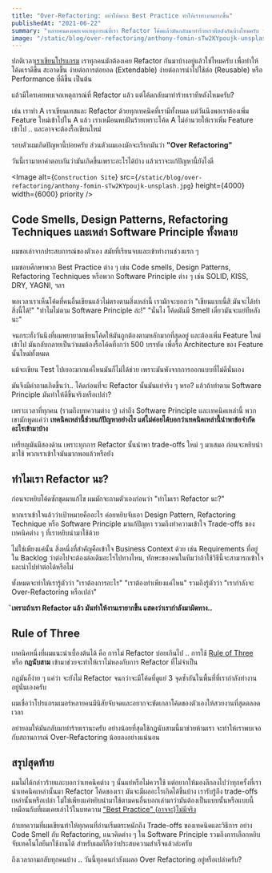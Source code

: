 ```yaml
---
title: "Over-Refactoring: อย่าให้พวก Best Practice ทำให้เราทำงานยากขึ้น"
publishedAt: "2021-06-22"
summary: "หลายคนคงเคยเจอเหตุการณ์ที่เรา Refactor โค้ดแล้วมันกลับมาทำร้ายเราทีหลังกันบ้างไหมครับ วันนี้ผมอยากชวนทุกคนมาตั้งคำถามและหาทางแก้ไปด้วยกัน อย่าให้พวก Best Practice ทำให้เราทำงานยากขึ้น"
image: "/static/blog/over-refactoring/anthony-fomin-sTw2KYpoujk-unsplash.jpg"
---
```


ปกติเวลา[เราเขียนโปรแกรม](/blog/make-it-work-make-it-right-make-it-fast) เราทุกคนมักต้องเคย Refactor กันมาบ้างอยู่แล้วใช่ไหมครับ เพื่อทำให้โค้ดเราดีขึ้น สะอาดขึ้น ง่ายต่อการต่อยอด (Extendable) ง่ายต่อการนำไปใช้ต่อ (Reusable) หรือ Performance ที่ดีขึ้น เป็นต้น

แล้วมีใครเคยพบเจอเหตุการณ์ที่ Refactor แล้ว แต่โค้ดกลับมาทำร้ายเราทีหลังไหมครับ?

เช่น เราทำ A เราเขียนเทสและ Refactor ด้วยทุกเทคนิคที่เรามีทั้งหมด แต่วันนึงพอเราต้องเพิ่ม Feature ใหม่เข้าไปใน A แล้ว เราเหมือนพบฝันร้ายเพราะโค้ด A ไม่อำนวยให้เราเพิ่ม Feature เข้าไป .. และอาจจะต้องรื้อเขียนใหม่

รอบตัวผมเกิดปัญหานี้บ่อยครับ ส่วนตัวผมเองมักจะเรียกมันว่า **"Over Refactoring"**

วันนี้เรามาหาคำตอบกันว่ามันเกิดขึ้นเพราะอะไรได้บ้าง แล้วเราจะแก้ปัญหานี้ยังไงดี

<Image
  alt={`Construction Site`}
  src={`/static/blog/over-refactoring/anthony-fomin-sTw2KYpoujk-unsplash.jpg`}
  height={4000}
  width={6000}
  priority
/>

## Code Smells, Design Patterns, Refactoring Techniques และเหล่า Software Principle ทั้งหลาย

ผมขอเล่าจากประสบการณ์ของตัวเอง สมัยที่เรียนจบและเข้าทำงานช่วงแรก ๆ

ผมชอบศึกษาพวก Best Practice ต่าง ๆ เช่น Code smells, Design Patterns, Refactoring Techniques หรือพวก Software Principle ต่าง ๆ เช่น SOLID, KISS, DRY, YAGNI, ฯลฯ

พอเวลาเราเห็นโค้ดที่คนอื่นเขียนแล้วไม่ตรงตามสิ่งเหล่านี้ เรามักจะบอกว่า "เขียนแบบนี้สิ มันจะได้ทำสิ่งนี้ได้!" "ทำไมไม่ตาม Software Principle ล่ะ!" "นั่นไง โค้ดมันมี Smell เดี๋ยวมันจะแย่ทีหลังนะ"

จนกระทั่งวันนึงที่ผมพยายามเขียนโค้ดให้มันถูกต้องตามหลักมากที่สุดอยู่ และต้องเพิ่ม Feature ใหม่เข้าไป มันกลับกลายเป็นว่าผมต้องรื้อโค้ดทิ้งกว่า 500 บรรทัด เพื่อรื้อ Architecture ของ Feature นั้นใหม่ทั้งหมด

แม้จะเขียน Test ไปเยอะมากแค่ไหนมันก็ไม่ได้ช่วย เพราะมันพังจากการออกแบบที่ไม่ดีนั่นเอง

มันจึงมีคำถามเกิดขึ้นว่า.. โค้ดก่อนที่จะ Refactor นั้นมันแย่จริง ๆ หรอ? แล้วถ้าทำตาม Software Principle มันทำให้ดีขึ้นจริงหรือเปล่า?

เพราะเวลาที่ทุกคน (รวมถึงบทความต่าง ๆ) เล่าถึง Software Principle และเทคนิคเหล่านี้ พวกเขามักพูดแค่ว่า **เทคนิคเหล่านี้ช่วยแก้ปัญหาอย่างไร แต่ไม่ค่อยได้บอกว่าเทคนิคเหล่านี้นำพาข้อจำกัดอะไรเข้ามาบ้าง**

เหรียญมันมีสองด้าน เพราะทุกการ Refactor นั้นนำพา trade-offs ใหม่ ๆ มาเสมอ ก่อนจะหยิบนำมาใช้ พวกเราเข้าใจมันมากพอแล้วหรือยัง

## ทำไมเรา Refactor นะ?

ก่อนจะหยิบโค้ดซักชุดมาแก้ไข ผมมักจะถามตัวเองก่อนว่า "ทำไมเรา Refactor นะ?"

หากเราเข้าใจแล้วว่าเป้าหมายคืออะไร ค่อยหยิบจับเอา Design Pattern, Refactoring Technique หรือ Software Principle มาแก้ปัญหา รวมถึงทำความเข้าใจ Trade-offs ของเทคนิคต่าง ๆ ที่เราหยิบนำมาใช้ด้วย

ไม่ใช่เพียงแค่นั้น สิ่งหนึ่งที่สำคัญคือเข้าใจ Business Context ด้วย เช่น Requirements ที่อยู่ใน Backlog ว่าต่อไปจะต้องต่อเติมอะไรไปทางไหน, ทักษะของคนในทีมว่าถ้าใช้วิธีนี้จะสามารถเข้าใจและนำไปทำต่อได้หรือไม่

ทั้งหมดจะทำให้เรารู้ตัวว่า "เราต้องการอะไร" "เราต้องทำเพียงแค่ไหน" รวมถึงรู้ตัวว่า "เรากำลังจะ Over-Refactoring หรือเปล่า"

ิ**เพราะถ้าเรา Refactor แล้ว มันทำให้งานเรายากขึ้น แสดงว่าเรากำลังมาผิดทาง..**

## Rule of Three

เทคนิคหนึ่งที่ผมแนะนำเบื้องต้นได้ คือ การไม่ Refactor บ่อยเกินไป .. การใช้ [Rule of Three](/blog/1-2-refactor) หรือ **กฎนับสาม** เข้ามาช่วยจะทำให้เราไม่หลงกับการ Refactor ที่ไม่จำเป็น

กฏมันก็ง่าย ๆ แค่ว่า จะยังไม่ Refactor จนกว่าจะมีโค้ดที่ดูแย่ 3 จุดซ้ำกันในพื้นที่ที่เรากำลังทำงานอยู่นั่นเองครับ

ผมเชื่อว่าโปรแกรมเมอร์หลายคนมีนิสัยจับจดและอยากจะขัดเกลาโค้ดของตัวเองให้สวยงานที่สุดตลอดเวลา

อย่ายอมให้มันกลับมาทำร้ายเรานะครับ อย่างน้อยที่สุดใช้กฎนับสามนี้มาช่วยห้ามเรา จะทำให้เราพบเจอกับสถานการณ์ Over-Refactoring น้อยลงอย่างแน่นอน

## สรุปสุดท้าย

ผมไม่ได้กล่าวร้ายและบอกว่าเทคนิคต่าง ๆ นั้นแย่หรือไม่ควรใช้ แต่อยากให้มองลึกลงไปว่าทุกครั้งที่เรานำเทคนิคเหล่านั้นมา Refactor โค้ดของเรา มันจะมีผลอะไรเกิดได้ขึ้นบ้าง เรารับรู้ถึง trade-offs เหล่านั้นหรือเปล่า ไม่ใช่เพียงแค่หยิบนำมาใช้ตามคนอื่นบอกเล่ามาว่ามันต้องเป็นแบบนั้นหรือแบบนี้
เหมือนกับที่ผมเคยเล่าไว้ในบทความ ["Best Practice" (อาจจะ)ไม่มีจริง](/blog/best-practice-might-be-wrong)

ถ้าบทความที่ผมเขียนทำให้ทุกคนที่อ่านเริ่มตระหนักถึง Trade-offs ของเทคนิคและวิธีการ อย่าง Code Smell กับ Refactoring, แนวคิดต่าง ๆ ใน Software Principle รวมถึงการเลือกหยิบจับเทคโนโลยีมาใช้งานได้ สำหรับผมก็ถือว่าประสบความสำเร็จแล้วล่ะครับ

ถึงเวลาถามกลับทุกคนบ้าง .. วันนี้ทุกคนกำลังเผลอ Over Refactoring อยู่หรือเปล่าครับ?
